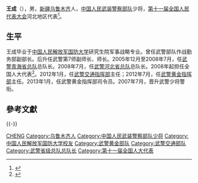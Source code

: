 '''王成'''（{{bd|1956年||}}），男，[[新疆|新疆]][[乌鲁木齐市|乌鲁木齐]]人，[[中国人民武装警察部队|中国人民武装警察部队]]少将，[[第十一届全国人民代表大会|第十一届全国人民代表大会]]河北地区代表<ref>{{cite web|title=第十一届全国人大代表|url=http://news.xinhuanet.com/ziliao/2008-03/03/content_7708230.htm?node=36628|publisher=新华网|accessdate=2014-01-07|archivedate=2014-01-10|archiveurl=https://web.archive.org/web/20140110211415/http://news.xinhuanet.com/ziliao/2008-03/03/content_7708230.htm?node=36628|dead-url=no}}</ref>。

== 生平 ==
王成毕业于[[中国人民解放军国防大学|中国人民解放军国防大学]]研究生院军事战略专业。曾任武警部队作战勤务部副部长。后升任武警第7师副师长、师长。2005年12月至2008年7月，任[[中国人民武装警察部队青海省总队|武警青海省总队]]总队长。2008年7月，任[[中国人民武装警察部队河北省总队|武警河北省总队]]总队长。2008年起担任全国人大代表<ref>{{cite news|title=全国人大代表信息-王成|url=http://210.82.31.1:8084/delegate/viewDelegate.action?dbid=112561|accessdate=2013-04-05|newspaper=全国人大网}}</ref>。2012年1月，任[[中国人民武装警察部队交通部队|武警交通指挥部]]主任；2012年7月，任[[中国人民武装警察部队黄金部队|武警黄金指挥部]]主任。2013年1月，任武警黄金指挥部司令员。2007年7月，晋升武警少将警衔。

== 參考文獻 ==
{{Reflist}}

{{-}}
{{start box}}
{{s-mil|pap}}
{{s-new}}
{{s-title|[[中国人民武装警察部队黄金部队|中国人民武装警察部队黄金指挥部]]司令员|2013年1月—2014年12月}}
{{s-after|[[郭洛泰|郭洛泰]]}}
{{s-before|[[周锁海|周锁海]]}}
{{s-title|[[中国人民武装警察部队黄金部队|中国人民武装警察部队黄金指挥部]]主任|2012年7月—2013年1月}}
{{s-none|改称为司令员}}
{{s-before|[[孟洪喜|孟洪喜]]}}
{{s-title|[[中国人民武装警察部队交通部队|中国人民武装警察部队交通指挥部]]主任|2012年1月—2012年7月}}
{{s-after|[[刘占琪|刘占琪]]}}
{{s-before|[[杨士武|杨士武]]}}
{{s-title|[[中国人民武装警察部队河北省总队|中国人民武装警察部队河北省总队]]总队长|2008年7月—2012年1月}}
{{s-after|[[李志坚_(武警)|李志坚]]}}
{{s-before|[[黄海辉|黄海辉]]}}
{{s-title|[[中国人民武装警察部队青海省总队|中国人民武装警察部队青海省总队]]总队长|2005年12月—2008年7月}}
{{s-after|[[谢才书|谢才书]]}}
{{end box}}

{{Authority control}}

{{DEFAULTSORT:Wang cheng}}
[[Category:王姓|CHENG]]
[[Category:乌鲁木齐人|Category:乌鲁木齐人]]
[[Category:中国人民武装警察部队少将|Category:中国人民武装警察部队少将]]
[[Category:中国人民解放军国防大学校友|Category:中国人民解放军国防大学校友]]
[[Category:武警黄金部队|Category:武警黄金部队]]
[[Category:武警交通部队|Category:武警交通部队]]
[[Category:武警省级总队总队长|Category:武警省级总队总队长]]
[[Category:第十一届全国人大代表|Category:第十一届全国人大代表]]

{{中华人民共和国军事人物小作品}}